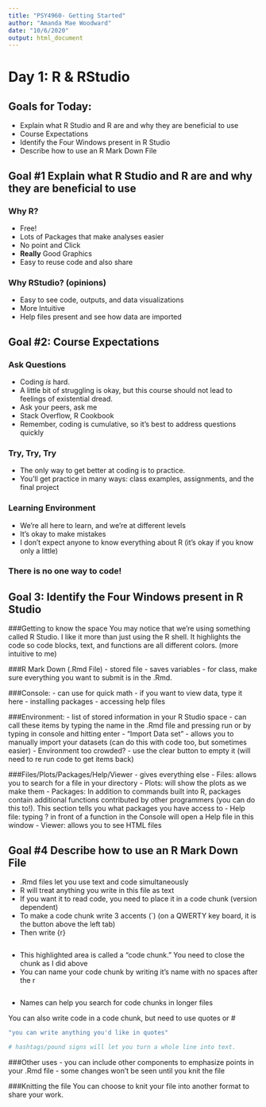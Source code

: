 ```yaml
---
title: "PSY4960- Getting Started"
author: "Amanda Mae Woodward"
date: "10/6/2020"
output: html_document
---
```

# Day 1: R & RStudio 

## Goals for Today:
- Explain what R Studio and R are and why they are beneficial to use 
- Course Expectations
- Identify the Four Windows present in R Studio
- Describe how to use an R Mark Down File 

## Goal #1 Explain what R Studio and R are and why they are beneficial to use 

### Why R? 
- Free!
- Lots of Packages that make analyses easier 
- No point and Click 
- **Really** Good Graphics
- Easy to reuse code and also share

### Why RStudio? (opinions) 
- Easy to see code, outputs, and data visualizations
- More Intuitive
- Help files present and see how data are imported

## Goal #2: Course Expectations

### Ask Questions
- Coding *is* hard.
- A little bit of struggling is okay, but this course should not lead to feelings of existential dread.
- Ask your peers, ask me
- Stack Overflow, R Cookbook
- Remember, coding is cumulative, so it's best to address questions quickly

### Try, Try, Try
- The only way to get better at coding is to practice. 
- You'll get practice in many ways: class examples, assignments, and the final project

### Learning Environment
- We're all here to learn, and we're at different levels
- It's okay to make mistakes
- I don't expect anyone to know everything about R (it's okay if you know only a little)

### There is no one way to code!

## Goal 3: Identify the Four Windows present in R Studio

###Getting to know the space
You may notice that we’re using something called R Studio. I like it more than just using the R shell. It highlights the code so code blocks, text, and functions are all different colors. (more intuitive to me)

###R Mark Down (.Rmd File)
- stored file
- saves variables
- for class, make sure everything you want to submit is in the .Rmd.

###Console:
- can use for quick math
- if you want to view data, type it here
- installing packages
- accessing help files

###Environment:
- list of stored information in your R Studio space
- can call these items by typing the name in the .Rmd file and pressing run or by typing in console and hitting enter
- “Import Data set” - allows you to manually import your datasets (can do this with code too, but sometimes easier)
- Environment too crowded? - use the clear button to empty it (will need to re run code to get items back)

###Files/Plots/Packages/Help/Viewer
- gives everything else
- Files: allows you to search for a file in your directory
- Plots: will show the plots as we make them
- Packages: In addition to commands built into R, packages contain additional functions contributed by other programmers (you can do this to!). This section tells you what packages you have access to
- Help file: typing ? in front of a function in the Console will open a Help file in this window
- Viewer: allows you to see HTML files 


## Goal #4 Describe how to use an R Mark Down File 
- .Rmd files let you use text and code simultaneously 
- R will treat anything you write in this file as text
- If you want it to read code, you need to place it in a code chunk (version dependent)
- To make a code chunk write 3 accents (`) (on a QWERTY key board, it is the button above the left tab)
- Then write {r} 

```r

```
- This highlighted area is called a "code chunk." You need to close the chunk as I did above
- You can name your code chunk by writing it's name with no spaces after the r
```r

```
- Names can help you search for code chunks in longer files

You can also write code in a code chunk, but need to use quotes or #
```r
"you can write anything you'd like in quotes"

# hashtags/pound signs will let you turn a whole line into text.
```

###Other uses
- you can include other components to emphasize points in your .Rmd file
- some changes won't be seen until you knit the file 

###Knitting the file
You can choose to knit your file into another format to share your work. 













